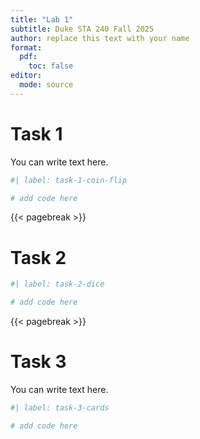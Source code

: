 ```yaml
---
title: "Lab 1"
subtitle: Duke STA 240 Fall 2025
author: replace this text with your name
format: 
  pdf:
    toc: false
editor: 
  mode: source
---
```


# Task 1

You can write text here.

```r
#| label: task-1-coin-flip

# add code here
```


{{< pagebreak >}}

# Task 2

```r
#| label: task-2-dice

# add code here
```

{{< pagebreak >}}

# Task 3

You can write text here.

```r
#| label: task-3-cards

# add code here
```
